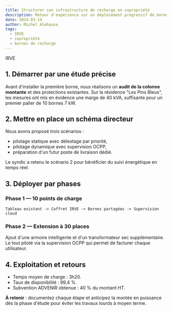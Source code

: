 ```yaml
---
title: Structurer son infrastructure de recharge en copropriété
description: Retour d'expérience sur un déploiement progressif de bornes de recharge avec supervision OCPP dans une résidence varoise.
date: 2024-03-14
author: Michel Alehause
tags:
  - IRVE
  - copropriété
  - bornes de recharge
---
```



<Badge>IRVE</Badge>

## 1. Démarrer par une étude précise

Avant d'installer la première borne, nous réalisons un **audit de la colonne montante** et des protections existantes. Sur la résidence "Les Pins Bleus", les mesures ont mis en évidence une marge de 40 kVA, suffisante pour un premier palier de 10 bornes 7 kW.

## 2. Mettre en place un schéma directeur

Nous avons proposé trois scénarios :

- pilotage statique avec délestage par priorité,
- pilotage dynamique avec supervision OCPP,
- préparation d'un futur poste de livraison dédié.

Le syndic a retenu le scénario 2 pour bénéficier du suivi énergétique en temps réel.

## 3. Déployer par phases

### Phase 1 — 10 points de charge

```
Tableau existant -> Coffret IRVE -> Bornes partagées -> Supervision cloud
```

### Phase 2 — Extension à 30 places

Ajout d'une armoire intelligente et d'un transformateur sec supplémentaire. Le tout piloté via la supervision OCPP qui permet de facturer chaque utilisateur.

## 4. Exploitation et retours

- Temps moyen de charge : 3h20.
- Taux de disponibilité : 99,4 %.
- Subvention ADVENIR obtenue : 40 % du montant HT.

**À retenir** : documentez chaque étape et anticipez la montée en puissance dès la phase d'étude pour éviter les travaux lourds à moyen terme.
